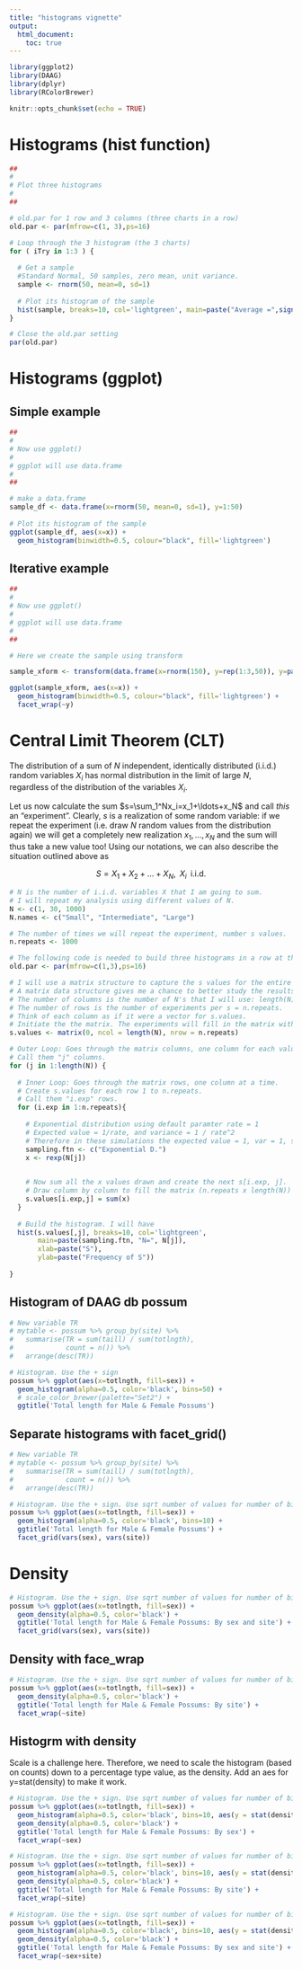 ```yaml
---
title: "histograms vignette"
output:
  html_document:
    toc: true
---
```


```r
library(ggplot2)
library(DAAG)
library(dplyr)
library(RColorBrewer)

knitr::opts_chunk$set(echo = TRUE)
```


# Histograms (hist function)

```r
##
#
# Plot three histograms
#
##

# old.par for 1 row and 3 columns (three charts in a row)
old.par <- par(mfrow=c(1, 3),ps=16)

# Loop through the 3 histogram (the 3 charts)
for ( iTry in 1:3 ) {
  
  # Get a sample 
  #Standard Normal, 50 samples, zero mean, unit variance.
  sample <- rnorm(50, mean=0, sd=1)
  
  # Plot its histogram of the sample
  hist(sample, breaks=10, col='lightgreen', main=paste("Average =",signif(mean(sample), 3)))
}

# Close the old.par setting
par(old.par)
```

# Histograms (ggplot)

## Simple example


```r
##
#
# Now use ggplot()
#
# ggplot will use data.frame
#
##

# make a data.frame
sample_df <- data.frame(x=rnorm(50, mean=0, sd=1), y=1:50)
  
# Plot its histogram of the sample
ggplot(sample_df, aes(x=x)) +
  geom_histogram(binwidth=0.5, colour="black", fill='lightgreen')

```

## Iterative example


```r
##
#
# Now use ggplot()
#
# ggplot will use data.frame
#
##

# Here we create the sample using transform

sample_xform <- transform(data.frame(x=rnorm(150), y=rep(1:3,50)), y=paste("Average =", signif(unlist(lapply(unstack(data.frame(x,y)),mean))[y],3)))

ggplot(sample_xform, aes(x=x)) +
  geom_histogram(binwidth=0.5, colour="black", fill='lightgreen') +
  facet_wrap(~y)
```


# Central Limit Theorem (CLT)

The distribution of a sum of $N$ independent, identically distributed (i.i.d.) random variables $X_i$ has normal distribution in the limit of large $N$, regardless of the distribution of the variables $X_i$. 

Let us now calculate the sum $s=\sum_1^Nx_i=x_1+\ldots+x_N$ and call *this* an "experiment". 
Clearly, $s$ is a realization of some random variable: if we repeat the experiment (i.e. draw $N$ random values from the distribution again) we will get a completely new realization $x_1, \ldots, x_N$ and the sum will thus take a new value too! Using our notations, we can also describe the situation outlined above as

$$S=X_1+X_2+\ldots+X_N, \;\; X_i \;\; \text{i.i.d.}$$


```r
# N is the number of i.i.d. variables X that I am going to sum.
# I will repeat my analysis using different values of N.
N <- c(1, 30, 1000)
N.names <- c("Small", "Intermediate", "Large")

# The number of times we will repeat the experiment, number s values.
n.repeats <- 1000

# The following code is needed to build three histograms in a row at the end.
old.par <- par(mfrow=c(1,3),ps=16)

# I will use a matrix structure to capture the s values for the entire analysis.
# A matrix data structure gives me a chance to better study the results.
# The number of columns is the number of N's that I will use: length(N).
# The number of rows is the number of experiments per s = n.repeats.
# Think of each column as if it were a vector for s.values.
# Initiate the the matrix. The experiments will fill in the matrix with values.
s.values <- matrix(0, ncol = length(N), nrow = n.repeats)

# Outer Loop: Goes through the matrix columns, one column for each value of N.
# Call them "j" columns.
for (j in 1:length(N)) {
  
  # Inner Loop: Goes through the matrix rows, one column at a time.
  # Create s.values for each row 1 to n.repeats.
  # Call them "i.exp" rows.
  for (i.exp in 1:n.repeats){
    
    # Exponential distribution using default paramter rate = 1
    # Expected value = 1/rate, and variance = 1 / rate^2
    # Therefore in these simulations the expected value = 1, var = 1, sd = 1
    sampling.ftn <- c("Exponential D.")
    x <- rexp(N[j])

    
    # Now sum all the x values drawn and create the next s[i.exp, j].
    # Draw column by column to fill the matrix (n.repeats x length(N))
    s.values[i.exp,j] = sum(x)
  }
  
  # Build the histogram. I will have 
  hist(s.values[,j], breaks=10, col='lightgreen',
       main=paste(sampling.ftn, "N=", N[j]), 
       xlab=paste("S"),
       ylab=paste("Frequency of S"))
  
}
```

## Histogram of DAAG db possum

```r

# New variable TR
# mytable <- possum %>% group_by(site) %>%
#   summarise(TR = sum(taill) / sum(totlngth),
#             count = n()) %>%
#   arrange(desc(TR))

# Histogram. Use the + sign
possum %>% ggplot(aes(x=totlngth, fill=sex)) +
  geom_histogram(alpha=0.5, color='black', bins=50) +
  # scale_color_brewer(palette="Set2") +
  ggtitle('Total length for Male & Female Possums')

```

## Separate histograms with facet_grid()

```r

# New variable TR
# mytable <- possum %>% group_by(site) %>%
#   summarise(TR = sum(taill) / sum(totlngth),
#             count = n()) %>%
#   arrange(desc(TR))

# Histogram. Use the + sign. Use sqrt number of values for number of bins
possum %>% ggplot(aes(x=totlngth, fill=sex)) +
  geom_histogram(alpha=0.5, color='black', bins=10) +
  ggtitle('Total length for Male & Female Possums') +
  facet_grid(vars(sex), vars(site))

```



# Density
```r
# Histogram. Use the + sign. Use sqrt number of values for number of bins
possum %>% ggplot(aes(x=totlngth, fill=sex)) +
  geom_density(alpha=0.5, color='black') +
  ggtitle('Total length for Male & Female Possums: By sex and site') +
  facet_grid(vars(sex), vars(site))

```

## Density with face_wrap

```r
# Histogram. Use the + sign. Use sqrt number of values for number of bins
possum %>% ggplot(aes(x=totlngth, fill=sex)) +
  geom_density(alpha=0.5, color='black') +
  ggtitle('Total length for Male & Female Possums: By site') +
  facet_wrap(~site)


```

## Histogrm with density

Scale is a challenge here. Therefore, we need to scale the histogram (based on counts) down to a percentage type value, as the density. Add an aes for y=stat(density) to make it work.

```r
# Histogram. Use the + sign. Use sqrt number of values for number of bins
possum %>% ggplot(aes(x=totlngth, fill=sex)) +
  geom_histogram(alpha=0.5, color='black', bins=10, aes(y = stat(density))) +
  geom_density(alpha=0.5, color='black') +
  ggtitle('Total length for Male & Female Possums: By sex') +
  facet_wrap(~sex)

```


```r
# Histogram. Use the + sign. Use sqrt number of values for number of bins
possum %>% ggplot(aes(x=totlngth, fill=sex)) +
  geom_histogram(alpha=0.5, color='black', bins=10, aes(y = stat(density))) +
  geom_density(alpha=0.5, color='black') +
  ggtitle('Total length for Male & Female Possums: By site') +
  facet_wrap(~site)

```

```r
# Histogram. Use the + sign. Use sqrt number of values for number of bins
possum %>% ggplot(aes(x=totlngth, fill=sex)) +
  geom_histogram(alpha=0.5, color='black', bins=10, aes(y = stat(density))) +
  geom_density(alpha=0.5, color='black') +
  ggtitle('Total length for Male & Female Possums: By sex and site') +
  facet_wrap(~sex+site)

```